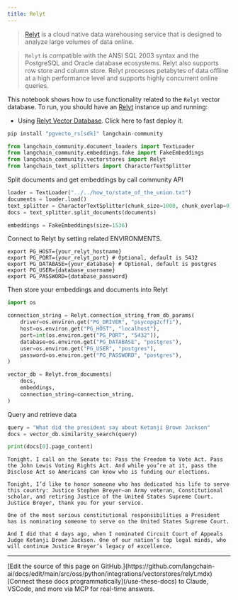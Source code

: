 ```yaml
---
title: Relyt
---
```


>[Relyt](https://docs.relyt.cn/docs/vector-engine/use/) is a cloud native data warehousing service that is designed to analyze large volumes of data online.

>`Relyt` is compatible with the ANSI SQL 2003 syntax and the PostgreSQL and Oracle database ecosystems. Relyt also supports row store and column store. Relyt processes petabytes of data offline at a high performance level and supports highly concurrent online queries.

This notebook shows how to use functionality related to the `Relyt` vector database.
To run, you should have an [Relyt](https://docs.relyt.cn/) instance up and running:

- Using [Relyt Vector Database](https://docs.relyt.cn/docs/vector-engine/use/). Click here to fast deploy it.

```python
pip install "pgvecto_rs[sdk]" langchain-community
```

```python
from langchain_community.document_loaders import TextLoader
from langchain_community.embeddings.fake import FakeEmbeddings
from langchain_community.vectorstores import Relyt
from langchain_text_splitters import CharacterTextSplitter
```

Split documents and get embeddings by call community API

```python
loader = TextLoader("../../how_to/state_of_the_union.txt")
documents = loader.load()
text_splitter = CharacterTextSplitter(chunk_size=1000, chunk_overlap=0)
docs = text_splitter.split_documents(documents)

embeddings = FakeEmbeddings(size=1536)
```

Connect to Relyt by setting related ENVIRONMENTS.

```
export PG_HOST={your_relyt_hostname}
export PG_PORT={your_relyt_port} # Optional, default is 5432
export PG_DATABASE={your_database} # Optional, default is postgres
export PG_USER={database_username}
export PG_PASSWORD={database_password}
```

Then store your embeddings and documents into Relyt

```python
import os

connection_string = Relyt.connection_string_from_db_params(
    driver=os.environ.get("PG_DRIVER", "psycopg2cffi"),
    host=os.environ.get("PG_HOST", "localhost"),
    port=int(os.environ.get("PG_PORT", "5432")),
    database=os.environ.get("PG_DATABASE", "postgres"),
    user=os.environ.get("PG_USER", "postgres"),
    password=os.environ.get("PG_PASSWORD", "postgres"),
)

vector_db = Relyt.from_documents(
    docs,
    embeddings,
    connection_string=connection_string,
)
```

Query and retrieve data

```python
query = "What did the president say about Ketanji Brown Jackson"
docs = vector_db.similarity_search(query)
```

```python
print(docs[0].page_content)
```

```output
Tonight. I call on the Senate to: Pass the Freedom to Vote Act. Pass the John Lewis Voting Rights Act. And while you’re at it, pass the Disclose Act so Americans can know who is funding our elections.

Tonight, I’d like to honor someone who has dedicated his life to serve this country: Justice Stephen Breyer—an Army veteran, Constitutional scholar, and retiring Justice of the United States Supreme Court. Justice Breyer, thank you for your service.

One of the most serious constitutional responsibilities a President has is nominating someone to serve on the United States Supreme Court.

And I did that 4 days ago, when I nominated Circuit Court of Appeals Judge Ketanji Brown Jackson. One of our nation’s top legal minds, who will continue Justice Breyer’s legacy of excellence.
```

---

<Callout icon="pen-to-square" iconType="regular">
    [Edit the source of this page on GitHub.](https://github.com/langchain-ai/docs/edit/main/src/oss/python/integrations/vectorstores/relyt.mdx)
</Callout>
<Tip icon="terminal" iconType="regular">
    [Connect these docs programmatically](/use-these-docs) to Claude, VSCode, and more via MCP for    real-time answers.
</Tip>
